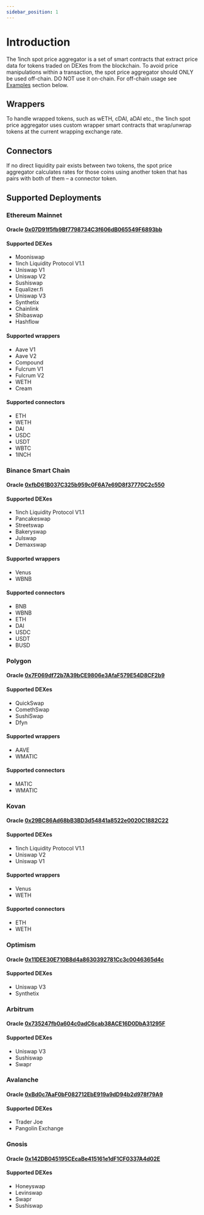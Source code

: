 ```yaml
---
sidebar_position: 1
---
```


# Introduction

The 1inch spot price aggregator is a set of smart contracts that extract price data for tokens traded on DEXes from the blockchain. To avoid price manipulations within a transaction, the spot price aggregator should ONLY be used off-chain. DO NOT use it on-chain. For off-chain usage see [Examples](/docs/spot-price-aggregator/examples) section below.

## Wrappers

To handle wrapped tokens, such as wETH, cDAI, aDAI etc., the 1inch spot price aggregator uses custom wrapper smart contracts that wrap/unwrap tokens at the current wrapping exchange rate.

## Connectors

If no direct liquidity pair exists between two tokens, the spot price aggregator calculates rates for those coins using another token that has pairs with both of them – a connector token.

## Supported Deployments

### Ethereum Mainnet

#### Oracle [0x07D91f5fb9Bf7798734C3f606dB065549F6893bb](https://etherscan.io/address/0x07D91f5fb9Bf7798734C3f606dB065549F6893bb)

#### Supported DEXes

* Mooniswap
* 1inch Liquidity Protocol V1.1
* Uniswap V1
* Uniswap V2
* Sushiswap
* Equalizer.fi
* Uniswap V3
* Synthetix
* Chainlink
* Shibaswap
* Hashflow

#### Supported wrappers

* Aave V1
* Aave V2
* Compound
* Fulcrum V1
* Fulcrum V2
* WETH
* Cream

#### Supported connectors

* ETH
* WETH
* DAI
* USDC
* USDT
* WBTC
* 1INCH

### Binance Smart Chain

#### Oracle [0xfbD61B037C325b959c0F6A7e69D8f37770C2c550](https://bscscan.com/address/0xfbD61B037C325b959c0F6A7e69D8f37770C2c550)

#### Supported DEXes

* 1inch Liquidity Protocol V1.1
* Pancakeswap
* Streetswap
* Bakeryswap
* Julswap
* Demaxswap

#### Supported wrappers

* Venus
* WBNB

#### Supported connectors

* BNB
* WBNB
* ETH
* DAI
* USDC
* USDT
* BUSD

### Polygon

#### Oracle [0x7F069df72b7A39bCE9806e3AfaF579E54D8CF2b9](https://explorer-mainnet.maticvigil.com/address/0x7F069df72b7A39bCE9806e3AfaF579E54D8CF2b9/transactions)

#### Supported DEXes

* QuickSwap
* ComethSwap
* SushiSwap
* Dfyn

#### Supported wrappers

* AAVE
* WMATIC

#### Supported connectors

* MATIC
* WMATIC

### Kovan

#### Oracle [0x29BC86Ad68bB3BD3d54841a8522e0020C1882C22](https://kovan.etherscan.io/address/0x29BC86Ad68bB3BD3d54841a8522e0020C1882C22)

#### Supported DEXes

* 1inch Liquidity Protocol V1.1
* Uniswap V2
* Uniswap V1

#### Supported wrappers

* Venus
* WETH

#### Supported connectors

* ETH
* WETH

### Optimism

#### Oracle [0x11DEE30E710B8d4a8630392781Cc3c0046365d4c](https://optimistic.etherscan.io/address/0x11DEE30E710B8d4a8630392781Cc3c0046365d4c)

#### Supported DEXes

* Uniswap V3
* Synthetix

### Arbitrum

#### Oracle [0x735247fb0a604c0adC6cab38ACE16D0DbA31295F](https://arbiscan.io/address/0x735247fb0a604c0adc6cab38ace16d0dba31295f)

#### Supported DEXes

* Uniswap V3
* Sushiswap
* Swapr

### Avalanche

#### Oracle [0xBd0c7AaF0bF082712EbE919a9dD94b2d978f79A9](https://snowtrace.io/address/0xBd0c7AaF0bF082712EbE919a9dD94b2d978f79A9)

#### Supported DEXes

* Trader Joe
* Pangolin Exchange

### Gnosis

#### Oracle [0x142DB045195CEcaBe415161e1dF1CF0337A4d02E](https://blockscout.com/xdai/mainnet/address/0x142DB045195CEcaBe415161e1dF1CF0337A4d02E)

#### Supported DEXes

* Honeyswap
* Levinswap
* Swapr
* Sushiswap
